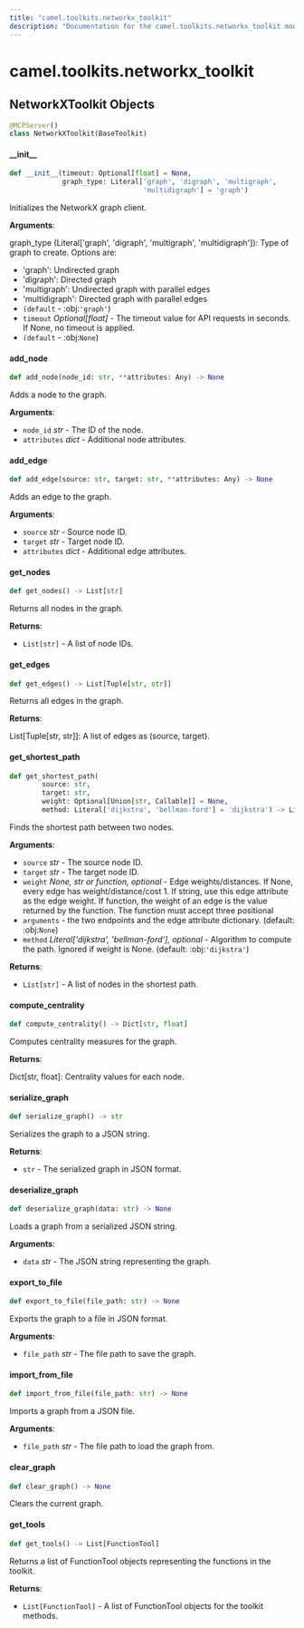 ```yaml
---
title: "camel.toolkits.networkx_toolkit"
description: "Documentation for the camel.toolkits.networkx_toolkit module"
---
```


<a id="camel.toolkits.networkx_toolkit"></a>

# camel.toolkits.networkx\_toolkit

<a id="camel.toolkits.networkx_toolkit.NetworkXToolkit"></a>

## NetworkXToolkit Objects

```python
@MCPServer()
class NetworkXToolkit(BaseToolkit)
```

<a id="camel.toolkits.networkx_toolkit.NetworkXToolkit.__init__"></a>

#### \_\_init\_\_

```python
def __init__(timeout: Optional[float] = None,
             graph_type: Literal['graph', 'digraph', 'multigraph',
                                 'multidigraph'] = 'graph')
```

Initializes the NetworkX graph client.

**Arguments**:

  graph_type (Literal['graph', 'digraph', 'multigraph',
  'multidigraph']):
  Type of graph to create. Options are:
  - 'graph': Undirected graph
  - 'digraph': Directed graph
  - 'multigraph': Undirected graph with parallel edges
  - 'multidigraph': Directed graph with parallel edges
- `(default` - :obj:`'graph'`)
- `timeout` _Optional[float]_ - The timeout value for API requests
  in seconds. If None, no timeout is applied.
- `(default` - :obj:`None`)

<a id="camel.toolkits.networkx_toolkit.NetworkXToolkit.add_node"></a>

#### add\_node

```python
def add_node(node_id: str, **attributes: Any) -> None
```

Adds a node to the graph.

**Arguments**:

- `node_id` _str_ - The ID of the node.
- `attributes` _dict_ - Additional node attributes.

<a id="camel.toolkits.networkx_toolkit.NetworkXToolkit.add_edge"></a>

#### add\_edge

```python
def add_edge(source: str, target: str, **attributes: Any) -> None
```

Adds an edge to the graph.

**Arguments**:

- `source` _str_ - Source node ID.
- `target` _str_ - Target node ID.
- `attributes` _dict_ - Additional edge attributes.

<a id="camel.toolkits.networkx_toolkit.NetworkXToolkit.get_nodes"></a>

#### get\_nodes

```python
def get_nodes() -> List[str]
```

Returns all nodes in the graph.

**Returns**:

- `List[str]` - A list of node IDs.

<a id="camel.toolkits.networkx_toolkit.NetworkXToolkit.get_edges"></a>

#### get\_edges

```python
def get_edges() -> List[Tuple[str, str]]
```

Returns all edges in the graph.

**Returns**:

  List[Tuple[str, str]]: A list of edges as (source, target).

<a id="camel.toolkits.networkx_toolkit.NetworkXToolkit.get_shortest_path"></a>

#### get\_shortest\_path

```python
def get_shortest_path(
        source: str,
        target: str,
        weight: Optional[Union[str, Callable]] = None,
        method: Literal['dijkstra', 'bellman-ford'] = 'dijkstra') -> List[str]
```

Finds the shortest path between two nodes.

**Arguments**:

- `source` _str_ - The source node ID.
- `target` _str_ - The target node ID.
- `weight` _None, str or function, optional_ - Edge weights/distances.
  If None, every edge has weight/distance/cost 1.
  If string, use this edge attribute as the edge weight.
  If function, the weight of an edge is the value returned by
  the function. The function must accept three positional
- `arguments` - the two endpoints and the edge attribute
  dictionary. (default: :obj:`None`)
- `method` _Literal['dijkstra', 'bellman-ford'], optional_ - Algorithm
  to compute the path. Ignored if weight is None. (default:
  :obj:`'dijkstra'`)
  

**Returns**:

- `List[str]` - A list of nodes in the shortest path.

<a id="camel.toolkits.networkx_toolkit.NetworkXToolkit.compute_centrality"></a>

#### compute\_centrality

```python
def compute_centrality() -> Dict[str, float]
```

Computes centrality measures for the graph.

**Returns**:

  Dict[str, float]: Centrality values for each node.

<a id="camel.toolkits.networkx_toolkit.NetworkXToolkit.serialize_graph"></a>

#### serialize\_graph

```python
def serialize_graph() -> str
```

Serializes the graph to a JSON string.

**Returns**:

- `str` - The serialized graph in JSON format.

<a id="camel.toolkits.networkx_toolkit.NetworkXToolkit.deserialize_graph"></a>

#### deserialize\_graph

```python
def deserialize_graph(data: str) -> None
```

Loads a graph from a serialized JSON string.

**Arguments**:

- `data` _str_ - The JSON string representing the graph.

<a id="camel.toolkits.networkx_toolkit.NetworkXToolkit.export_to_file"></a>

#### export\_to\_file

```python
def export_to_file(file_path: str) -> None
```

Exports the graph to a file in JSON format.

**Arguments**:

- `file_path` _str_ - The file path to save the graph.

<a id="camel.toolkits.networkx_toolkit.NetworkXToolkit.import_from_file"></a>

#### import\_from\_file

```python
def import_from_file(file_path: str) -> None
```

Imports a graph from a JSON file.

**Arguments**:

- `file_path` _str_ - The file path to load the graph from.

<a id="camel.toolkits.networkx_toolkit.NetworkXToolkit.clear_graph"></a>

#### clear\_graph

```python
def clear_graph() -> None
```

Clears the current graph.

<a id="camel.toolkits.networkx_toolkit.NetworkXToolkit.get_tools"></a>

#### get\_tools

```python
def get_tools() -> List[FunctionTool]
```

Returns a list of FunctionTool objects representing the
functions in the toolkit.

**Returns**:

- `List[FunctionTool]` - A list of FunctionTool objects for the
  toolkit methods.

